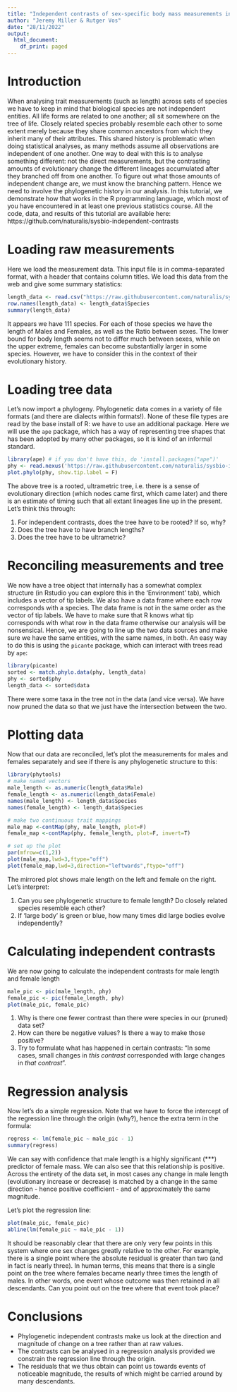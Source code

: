 ```yaml
---
title: "Independent contrasts of sex-specific body mass measurements in spiders"
author: "Jeremy Miller & Rutger Vos"
date: "28/11/2022"
output:
  html_document:
    df_print: paged
---
```


# Introduction

When analysing trait measurements (such as length) across sets of species we 
have to keep in mind that biological species are not independent entities. All 
life forms are related to one another; all sit somewhere on the tree of life. 
Closely related species probably resemble each other to some extent merely 
because they share common ancestors from which they inherit many of their 
attributes. This shared history is problematic when doing statistical analyses, 
as many methods assume all observations are independent of one another. One way 
to deal with this is to analyse something different: not the direct 
measurements, but the contrasting amounts of evolutionary change the different 
lineages accumulated after they branched off from one another. To figure out 
what those amounts of independent change are, we must know the branching 
pattern. Hence we need to involve the phylogenetic history in our analysis. In 
this tutorial, we demonstrate how that works in the R programming language, 
which most of you have encountered in at least one previous statistics course. 
All the code, data, and results of this tutorial are available here:
https://github.com/naturalis/sysbio-independent-contrasts

# Loading raw measurements

Here we load the measurement data. This input file is in comma-separated format,
with a header that contains column titles. We load this data from the web and
give some summary statistics:

```r
length_data <- read.csv("https://raw.githubusercontent.com/naturalis/sysbio-independent-contrasts/main/data/MeasurementsPractical.csv")
row.names(length_data) <- length_data$Species
summary(length_data)
```

It appears we have 111 species. For each of those species we have the length of
Males and Females, as well as the Ratio between sexes. The lower bound for body 
length seems not to differ much between sexes, while on the upper extreme, 
females can become substantially larger in some species. However, we have to 
consider this in the context of their evolutionary history.

# Loading tree data

Let's now import a phylogeny. Phylogenetic data comes in a variety of file 
formats (and there are dialects within formats!). None of these file types are
read by the base install of R: we have to use an additional package. Here we
will use the `ape` package, which has a way of representing tree shapes that
has been adopted by many other packages, so it is kind of an informal standard.

```r
library(ape) # if you don't have this, do 'install.packages("ape")'
phy <- read.nexus('https://raw.githubusercontent.com/naturalis/sysbio-independent-contrasts/main/data/multi_spiders_musc_Beast_10m.tree')
plot.phylo(phy, show.tip.label = F)
```

The above tree is a rooted, ultrametric tree, i.e. there is a sense of 
evolutionary direction (which nodes came first, which came later) and there is
an estimate of timing such that all extant lineages line up in the present.
Let's think this through:

1. For independent contrasts, does the tree have to be rooted? If so, why?
2. Does the tree have to have branch lengths?
3. Does the tree have to be ultrametric?

# Reconciling measurements and tree

We now have a tree object that internally has a somewhat complex structure
(in Rstudio you can explore this in the 'Environment' tab), which includes a
vector of tip labels. We also have a data frame where each row corresponds with
a species. The data frame is not in the same order as the vector of tip labels.
We have to make sure that R knows what tip corresponds with what row in the data
frame otherwise our analysis will be nonsensical. Hence, we are going to line up 
the two data sources and make sure we have the same entities, with
the same names, in both. An easy way to do this is using the `picante` package,
which can interact with trees read by `ape`:

```r
library(picante)
sorted <- match.phylo.data(phy, length_data)
phy <- sorted$phy
length_data <- sorted$data
```

There were some taxa in the tree not in the data (and vice versa). We have now
pruned the data so that we just have the intersection between the two.

# Plotting data

Now that our data are reconciled, let's plot the measurements for males and 
females separately and see if there is any phylogenetic structure to this:

```r
library(phytools)
# make named vectors
male_length <- as.numeric(length_data$Male)
female_length <- as.numeric(length_data$Female)
names(male_length) <- length_data$Species
names(female_length) <- length_data$Species

# make two continuous trait mappings
male_map <-contMap(phy, male_length, plot=F)
female_map <-contMap(phy, female_length, plot=F, invert=T)

# set up the plot
par(mfrow=c(1,2))
plot(male_map,lwd=3,ftype="off")
plot(female_map,lwd=3,direction="leftwards",ftype="off")
```

The mirrored plot shows male length on the left and female on the right. Let's 
interpret:

1. Can you see phylogenetic structure to female length? Do closely related
   species resemble each other?
2. If 'large body' is green or blue, how many times did large bodies evolve 
   independently?
    
# Calculating independent contrasts

We are now going to calculate the independent contrasts for male length and 
female length

```r
male_pic <- pic(male_length, phy)
female_pic <- pic(female_length, phy)
plot(male_pic, female_pic)
```

1. Why is there one fewer contrast than there were species in our (pruned) data set?
2. How can there be negative values? Is there a way to make those positive?
3. Try to formulate what has happened in certain contrasts: "In some cases,
   small changes in *this contrast* corresponded with large changes in
   *that contrast*".
   
# Regression analysis
   
Now let's do a simple regression. Note that we have to force the intercept of
the regression line through the origin (why?), hence the extra term in the 
formula:

```r
regress <- lm(female_pic ~ male_pic - 1)
summary(regress)
```

We can say with confidence that male length is a highly significant (***) 
predictor of female mass. We can also see that this relationship is positive.
Across the entirety of the data set, in most cases any change in male length 
(evolutionary increase or decrease) is matched by a change in the same direction
- hence positive coefficient - and of approximately the same magnitude.

Let's plot the regression line:

```r
plot(male_pic, female_pic)
abline(lm(female_pic ~ male_pic - 1))
```

It should be reasonably clear that there are only very few points in this 
system where one sex changes greatly relative to the other. For example, there
is a single point where the absolute residual is greater than two (and in fact
is nearly three). In human terms, this means that there is a single point on 
the tree where females became nearly three times the length of males. In other
words, one event whose outcome was then retained in all descendants. Can you
point out on the tree where that event took place?

# Conclusions

- Phylogenetic independent contrasts make us look at the direction and 
  magnitude of change on a tree rather than at raw values.
- The contrasts can be analysed in a regression analysis provided we constrain
  the regression line through the origin.
- The residuals that we thus obtain can point us towards events of noticeable
  magnitude, the results of which might be carried around by many descendants.